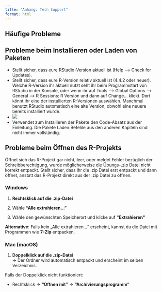 ```yaml
---
title: "Anhang: Tech Support"
format: html
---
```


## Häufige Probleme

## Probleme beim Installieren oder Laden von Paketen

-   Stellt sicher, dass eure RStudio-Version aktuell ist (Help –\> Check for Updates).
-   Stellt sicher, dass eure R-Version relativ aktuell ist (4.4.2 oder neuer). Welche R-Version ihr aktuell nutzt seht ihr beim Programmstart von RStudio in der Konsole, oder wenn ihr auf Tools --\> Global Options --\> General --\> R Sessions: R Version und dann auf Change... klickt. Dort könnt ihr eine der installierten R-Versionen auswählen. Manchmal benutzt RStudio automatisch eine alte Version, obwohl eine neuere bereits installiert wurde.
-   ![](Plots/setRversion.png)
-   Verwendet zum Installieren der Pakete den Code-Absatz aus der Einleitung. Die Pakete Laden Befehle aus den anderen Kapiteln sind nicht immer vollständig.

## Probleme beim Öffnen des R-Projekts

Öffnet sich das R-Projekt gar nicht, leer, oder meldet Fehler bezüglich der Schreibberechtigung, wurde möglicherweise die Übungs-.zip Datei nicht korrekt entpackt. Stellt sicher, dass ihr die .zip Datei erst entpackt und dann öffnet, anstatt das R-Projekt direkt aus der .zip Datei zu öffnen.

### **Windows**

1.  **Rechtsklick auf die .zip-Datei**

2.  Wähle **"Alle extrahieren…"**

3.  Wähle den gewünschten Speicherort und klicke auf **"Extrahieren"**

**Alternative:** Falls kein „Alle extrahieren…“ erscheint, kannst du die Datei mit Programmen wie **7-Zip** entpacken.

### **Mac (macOS)**

1.  **Doppelklick auf die .zip-Datei**\
    → Der Ordner wird automatisch entpackt und erscheint im selben Verzeichnis.

Falls der Doppelklick nicht funktioniert:

-   Rechtsklick → **"Öffnen mit"** → **"Archivierungsprogramm"**
